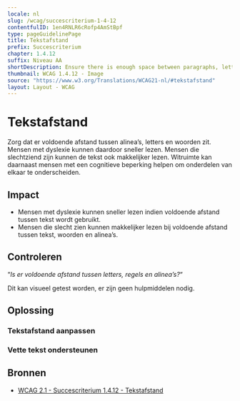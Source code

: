 ```yaml
---
locale: nl
slug: /wcag/succescriterium-1-4-12
contentfulID: 1en4RNLR6cRofp4AmStBpf
type: pageGuidelinePage
title: Tekstafstand
prefix: Succescriterium
chapter: 1.4.12
suffix: Niveau AA
shortDescription: Ensure there is enough space between paragraphs, letters and words.
thumbnail: WCAG 1.4.12 - Image
source: "https://www.w3.org/Translations/WCAG21-nl/#tekstafstand"
layout: Layout - WCAG
---
```


# Tekstafstand

Zorg dat er voldoende afstand tussen alinea’s, letters en woorden zit. Mensen met dyslexie kunnen daardoor sneller lezen. Mensen die slechtziend zijn kunnen de tekst ook makkelijker lezen. Witruimte kan daarnaast mensen met een cognitieve beperking helpen om onderdelen van elkaar te onderscheiden.

## Impact

- Mensen met dyslexie kunnen sneller lezen indien voldoende afstand tussen tekst wordt gebruikt.
- Mensen die slecht zien kunnen makkelijker lezen bij voldoende afstand tussen tekst, woorden en alinea’s.

## Controleren

“*Is er voldoende afstand tussen letters, regels en alinea’s?*“

Dit kan visueel getest worden, er zijn geen hulpmiddelen nodig.

## Oplossing

### Tekstafstand aanpassen

<CodeSample id="text-spacing" locale="nl"/>

### Vette tekst ondersteunen

<CodeSample id="text-bold" locale="nl"/>

## Bronnen

- [WCAG 2.1 - Succescriterium 1.4.12 - Tekstafstand](https://www.w3.org/Translations/WCAG21-nl/#tekstafstand)